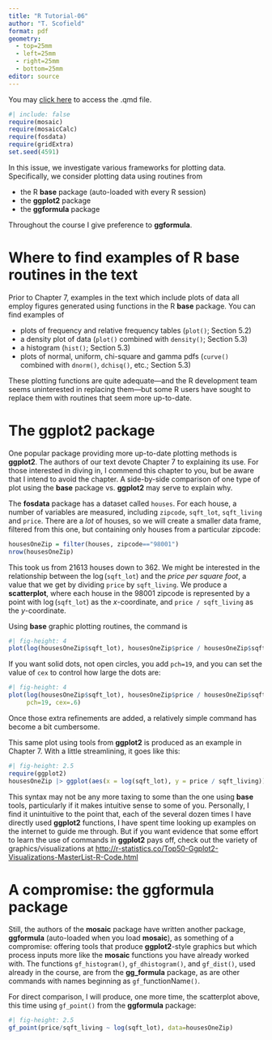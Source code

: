 ```yaml
---
title: "R Tutorial-06"
author: "T. Scofield"
format: pdf
geometry:
  - top=25mm
  - left=25mm
  - right=25mm
  - bottom=25mm
editor: source
---
```


You may [click here](https://scofield.site/courses/s243/Rtutorials/Rtutorial-06.qmd) to access the .qmd file.

```r
#| include: false
require(mosaic)
require(mosaicCalc)
require(fosdata)
require(gridExtra)
set.seed(4591)
```

In this issue, we investigate various frameworks for plotting data.  Specifically, we consider plotting data using routines from

 * the R **base** package (auto-loaded with every R session)
 * the **ggplot2** package
 * the **ggformula** package
 
Throughout the course I give preference to **ggformula**.

# Where to find examples of R **base** routines in the text

Prior to Chapter 7, examples in the text which include plots of data all employ figures generated using functions in the R **base** package.  You can find examples of

 * plots of frequency and relative frequency tables (`plot()`; Section 5.2)
 * a density plot of data (`plot()` combined with `density()`; Section 5.3)
 * a histogram (`hist()`; Section 5.3)
 * plots of normal, uniform, chi-square and gamma pdfs (`curve()` combined with `dnorm()`, `dchisq()`, etc.; Section 5.3)
 
These plotting functions are quite adequate---and the R development team seems uninterested in replacing them---but some R users have sought to replace them with routines that seem more up-to-date.

# The ggplot2 package

One popular package providing more up-to-date plotting methods is **ggplot2**.  The authors of our text devote Chapter 7 to explaining its use.  For those interested in diving in, I commend this chapter to you, but be aware that I intend to avoid the chapter.  A side-by-side comparison of one type of plot using the **base** package vs. **ggplot2** may serve to explain why.

The **fosdata** package has a dataset called `houses`.  For each house, a number of variables are measured, including `zipcode`, `sqft_lot`, `sqft_living` and `price`.  There are a *lot* of houses, so we will create a smaller data frame, filtered from this one, but containing only houses from a particular zipcode:
```r
housesOneZip = filter(houses, zipcode=="98001")
nrow(housesOneZip)
```

This took us from 21613 houses down to 362.  We might be interested in the relationship between the $\log($`sqft_lot`$)$ and the *price per square foot*, a value that we get by dividing `price` by `sqft_living`.  We produce a **scatterplot**, where each house in the 98001 zipcode is represented by a point with $\log($`sqft_lot`$)$ as the $x$-coordinate, and `price / sqft_living` as the $y$-coordinate.

Using **base** graphic plotting routines, the command is
```r
#| fig-height: 4
plot(log(housesOneZip$sqft_lot), housesOneZip$price / housesOneZip$sqft_living)
```
If you want solid dots, not open circles, you add `pch=19`, and you can set the value of `cex` to control how large the dots are:
```r
#| fig-height: 4
plot(log(housesOneZip$sqft_lot), housesOneZip$price / housesOneZip$sqft_living,
     pch=19, cex=.6)
```
Once those extra refinements are added, a relatively simple command has become a bit cumbersome.

This same plot using tools from **ggplot2** is produced as an example in Chapter 7.  With a little streamlining, it goes like this:
```r
#| fig-height: 2.5
require(ggplot2)
housesOneZip |> ggplot(aes(x = log(sqft_lot), y = price / sqft_living)) + geom_point()
```

This syntax may not be any more taxing to some than the one using **base** tools, particularly if it makes intuitive sense to some of you.  Personally, I find it unintuitive to the point that, each of the several dozen times I have directly used **ggplot2** functions, I have spent time looking up examples on the internet to guide me through.  But if you want evidence that some effort to learn the use of commands in **ggplot2** pays off, check out the variety of graphics/visualizations at <http://r-statistics.co/Top50-Ggplot2-Visualizations-MasterList-R-Code.html>

# A compromise: the ggformula package

Still, the authors of the **mosaic** package have written another package, **ggformula** (auto-loaded when you load **mosaic**), as something of a compromise: offering tools that produce **ggplot2**-style graphics but which process inputs more like the **mosaic** functions you have already worked with.  The functions `gf_histogram()`, `gf_dhistogram()`, and `gf_dist()`, used already in the course, are from the **gg_formula** package, as are other commands with names beginning as `gf_`functionName`()`.

For direct comparison, I will produce, one more time, the scatterplot above, this time using `gf_point()` from the **ggformula** package:
```r
#| fig-height: 2.5
gf_point(price/sqft_living ~ log(sqft_lot), data=housesOneZip)
```
